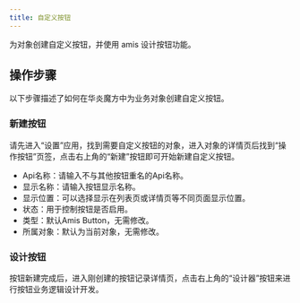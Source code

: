 ```yaml
---
title: 自定义按钮
---
```


为对象创建自定义按钮，并使用 amis 设计按钮功能。

## 操作步骤

以下步骤描述了如何在华炎魔方中为业务对象创建自定义按钮。

### 新建按钮

请先进入“设置”应用，找到需要自定义按钮的对象，进入对象的详情页后找到“操作按钮”页签，点击右上角的“新建”按钮即可开始新建自定义按钮。

* Api名称：请输入不与其他按钮重名的Api名称。
* 显示名称：请输入按钮显示名称。
* 显示位置：可以选择显示在列表页或详情页等不同页面显示位置。
* 状态：用于控制按钮是否启用。
* 类型：默认Amis Button，无需修改。
* 所属对象：默认为当前对象，无需修改。

### 设计按钮

按钮新建完成后，进入刚创建的按钮记录详情页，点击右上角的“设计器”按钮来进行按钮业务逻辑设计开发。